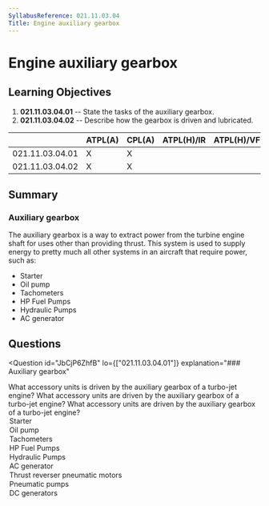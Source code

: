 ```yaml
---
SyllabusReference: 021.11.03.04
Title: Engine auxiliary gearbox
---
```


# Engine auxiliary gearbox

## Learning Objectives

1. **021.11.03.04.01** -- State the tasks of the auxiliary gearbox.
2. **021.11.03.04.02** -- Describe how the gearbox is driven and lubricated.

|                 | ATPL(A) | CPL(A) | ATPL(H)/IR | ATPL(H)/VFR | CPL(H) | IR  | CBIR(A) |
| --------------- | ------- | ------ | ---------- | ----------- | ------ | --- | ------- |
| 021.11.03.04.01 | X       | X      |            |             |        |     |         |
| 021.11.03.04.02 | X       | X      |            |             |        |     |         |

## Summary

### Auxiliary gearbox

The auxiliary gearbox is a way to extract power from the turbine engine shaft
for uses other than providing thrust. This system is used to supply energy to
pretty much all other systems in an aircraft that require power, such as:

- Starter
- Oil pump
- Tachometers
- HP Fuel Pumps
- Hydraulic Pumps
- AC generator

## Questions

<Question
  id="JbCjP6ZhfB"
  lo={["021.11.03.04.01"]}
  explanation="### Auxiliary gearbox"
>
  <Text variant="oneCorrect">
    What accessory units is driven by the auxiliary gearbox of a turbo-jet
    engine?
  </Text>
  <Text variant="oneTwo">
    What accessory units are driven by the auxiliary gearbox of a turbo-jet
    engine?
  </Text>
  <Text variant="multipleCorrect" select={5}>
    What accessory units are driven by the auxiliary gearbox of a turbo-jet
    engine?
  </Text>
  <Option id="JbCjP6ZhfB-1" correct>
    Starter
  </Option>
  <Option id="JbCjP6ZhfB-2" correct>
    Oil pump
  </Option>
  <Option id="JbCjP6ZhfB-3" correct>
    Tachometers
  </Option>
  <Option id="JbCjP6ZhfB-4" correct>
    HP Fuel Pumps
  </Option>
  <Option id="JbCjP6ZhfB-5" correct>
    Hydraulic Pumps
  </Option>
  <Option id="JbCjP6ZhfB-6" correct>
    AC generator
  </Option>
  <Option
    id="JbCjP6ZhfB-7"
    why='Pneumatic systems are out of use in modern airliners, and are used only in emergency systems. Regardless, when they were in use, they relied on compressed "gas" canisters to supply the pressure to the system. These cannisters were not usually rechargeable  in flight, but when they were, they used a secondary system not directly powered by the auxiliary gearbox.'
  >
    Thrust reverser pneumatic motors
  </Option>
  <Option
    id="JbCjP6ZhfB-8"
    why='Pneumatic systems are out of use in modern airliners, and are used only in emergency systems. Regardless, when they were in use, they relied on compressed "gas" canisters to supply the pressure to the system. These cannisters were not usually rechargeable  in flight, but when they were, they used a secondary system not directly powered by the auxiliary gearbox.'
  >
    Pneumatic pumps
  </Option>
  <Option
    id="JbCjP6ZhfB-9"
    why="DC generators are not commonly used in aircraft. AC generators are used instead and a rectifier is used to convert AC to DC."
  >
    DC generators
  </Option>
</Question>
